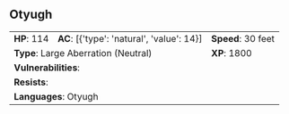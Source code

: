 ## Otyugh {#monster-otyugh}

```{=html}
<table class="table table-striped">
    <tbody>
        <tr>                    
            <td><b>HP</b>: 114</td>
            <td><b>AC</b>: [{'type': 'natural', 'value': 14}]</td>
            <td><b>Speed</b>: 30 feet</td>
        </tr>
        <tr>
            <td colspan="2"><b>Type</b>: Large Aberration (Neutral)</td>
            <td><b>XP</b>: 1800</td>
        </tr>
        <tr>
            <td colspan="3"><b>Vulnerabilities</b>: </td>
        </tr>
        <tr>
            <td colspan="3"><b>Resists</b>: </td>
        </tr>
        <tr>
            <td colspan="3"><b>Languages</b>: Otyugh</td>
        </tr>
    </tbody>
</table>
```